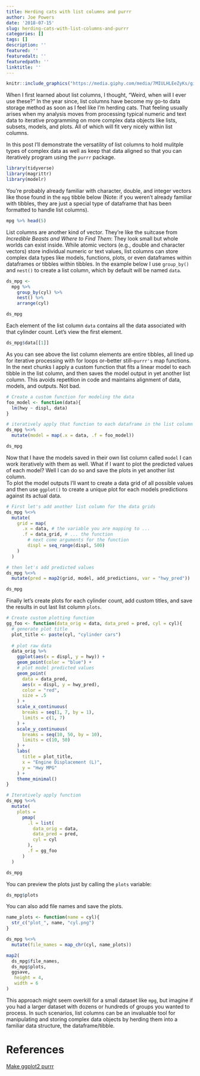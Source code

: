 ```yaml
---
title: Herding cats with list columns and purrr 
author: Joe Powers
date: '2018-07-15'
slug: herding-cats-with-list-columns-and-purrr
categories: []
tags: []
description: ''
featured: ''
featuredalt: ''
featuredpath: ''
linktitle: ''
---
```


```r
knitr::include_graphics("https://media.giphy.com/media/7MIULHLEeZyKs/giphy.gif")
```

When I first learned about list columns, I thought, "Weird, when will I ever use these?" In the year since, list columns have become my go-to data storage method as soon as I feel like I'm herding cats. That feeling usually arises when my analysis moves from processing typical numeric and text data to iterative programming on more complex data objects like lists, subsets, models, and plots. All of which will fit very nicely within list columns. 

In this post I'll demonstrate the versatility of list columns to hold mulitple types of complex data as well as keep that data aligned so that you can iteratively program using the `purrr` package. 

```r
library(tidyverse)
library(magrittr)
library(modelr) 
```

You're probably already familiar with character, double, and integer vectors like those found in the `mpg` tibble below (Note: if you weren't already familiar with tibbles, they are just a special type of dataframe that has been formatted to handle list columns). 
```r
mpg %>% head(5)
```

List columns are another kind of vector. They're like the suitcase from *Incredible Beasts and Where to Find Them*: They look small but whole worlds can exist inside. While atomic vectors (e.g., double and character vectors) store individual numeric or text values, list columns can store complex data types like models, functions, plots, or even dataframes within dataframes or tibbles within tibbles. In the example below I use `group_by()` and `nest()` to create a list column, which by default will be named `data`.
```r
ds_mpg <- 
  mpg %>% 
    group_by(cyl) %>% 
    nest() %>% 
    arrange(cyl)

ds_mpg
```

Each element of the list column `data` contains all the data associated with that cylinder count. Let's view the first element.
```r
ds_mpg$data[[1]]
```

As you can see above the list column elements are entire tibbles, all lined up for iterative processing with for loops or--better still--`purrr's` map functions. In the next chunks I apply a custom function that fits a linear model to each tibble in the list column, and then saves the model output in yet another list column. This avoids repetition in code and maintains alignment of data, models, and outputs. Not bad.
```r
# Create a custom function for modeling the data
foo_model <- function(data){
  lm(hwy ~ displ, data)
}

# iteratively apply that function to each dataframe in the list column called data
ds_mpg %<>% 
  mutate(model = map(.x = data, .f = foo_model))

ds_mpg
```

Now that I have the models saved in their own list column called `model` I can work iteratively with them as well. What if I want to plot the predicted values of each model? Well I can do so and save the plots in yet another list column.  
To plot the model outputs I'll want to create a data grid of all possible values and then use `ggplot()` to create a unique plot for each models predictions against its actual data.  
```r
# First let's add another list column for the data grids
ds_mpg %<>%
  mutate(
    grid = map(
      .x = data, # the variable you are mapping to ...
      .f = data_grid, # ... the function
        # next come arguments for the function 
        displ = seq_range(displ, 500)
    )
  ) 

# then let's add predicted values
ds_mpg %<>% 
  mutate(pred = map2(grid, model, add_predictions, var = "hwy_pred"))

ds_mpg
```

Finally let's create plots for each cylinder count, add custom titles, and save the results in out last list column `plots`.
```r
# Create custom plotting function
gg_foo <- function(data_orig = data, data_pred = pred, cyl = cyl){
  # generate plot title
  plot_title <- paste(cyl, "cylinder cars")
    
  # plot raw data
  data_orig %>% 
    ggplot(aes(x = displ, y = hwy)) + 
    geom_point(color = "blue") +
    # plot model predicted values
    geom_point(
      data = data_pred, 
      aes(x = displ, y = hwy_pred), 
      color = "red",
      size = .5
    ) + 
    scale_x_continuous(
      breaks = seq(1, 7, by = 1),
      limits = c(1, 7)
    ) + 
    scale_y_continuous(
      breaks = seq(10, 50, by = 10),
      limits = c(10, 50)
    ) +
    labs(
      title = plot_title, 
      x = "Engine Displacement (L)",
      y = "Hwy MPG"
    ) +
    theme_minimal()
}

# Iteratively apply function 
ds_mpg %<>%
  mutate(
    plots = 
      pmap(       
        .l = list(
          data_orig = data, 
          data_pred = pred, 
          cyl = cyl
        ), 
        .f = gg_foo
      )
  ) 

ds_mpg
```

You can preview the plots just by calling the `plots` variable: 
```r
ds_mpg$plots
```

You can also add file names and save the plots.
```r
name_plots <- function(name = cyl){
  str_c("plot_", name, "cyl.png")
}

ds_mpg %<>% 
  mutate(file_names = map_chr(cyl, name_plots))
```

```r
map2(
  ds_mpg$file_names, 
  ds_mpg$plots, 
  ggsave, 
   height = 4,
   width = 6
)
```

This approach might seem overkill for a small dataset like `mpg`, but imagine if you had a larger dataset with dozens or hundreds of groups you wanted to process. In such scenarios, list columns can be an invaluable tool for manipulating and storing complex data objects by herding them into a familiar data structure, the dataframe/tibble. 

# References

[Make ggplot2 purrr](https://www.r-bloggers.com/make-ggplot2-purrr/)